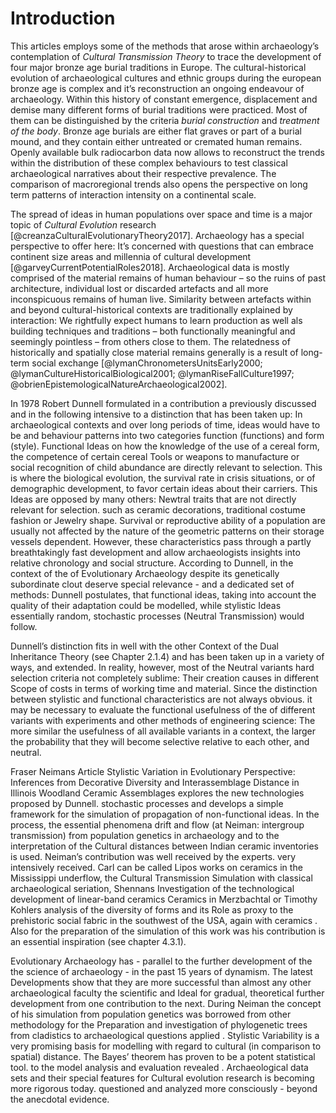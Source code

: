 # Introduction {#introduction}

This articles employs some of the methods that arose within archaeology's contemplation of *Cultural Transmission Theory* to trace the development of four major bronze age burial traditions in Europe. The cultural-historical evolution of archaeological cultures and ethnic groups during the european bronze age is complex and it's reconstruction an ongoing endeavour of archaeology. Within this history of constant emergence, displacement and demise many different forms of burial traditions were practiced. Most of them can be distinguished by the criteria *burial construction* and *treatment of the body*. Bronze age burials are either flat graves or part of a burial mound, and they contain either untreated or cremated human remains. Openly available bulk radiocarbon data now allows to reconstruct the trends within the distribution of these complex behaviours to test classical archaeological narratives about their respective prevalence. The comparison of macroregional trends also opens the perspective on long term patterns of interaction intensity on a continental scale. 

The spread of ideas in human populations over space and time is a major topic of *Cultural Evolution* research [@creanzaCulturalEvolutionaryTheory2017]. Archaeology has a special perspective to offer here: It's concerned with questions that can embrace continent size areas and millennia of cultural development [@garveyCurrentPotentialRoles2018]. Archaeological data is mostly comprised of the material remains of human behaviour -- so the ruins of past architecture, individual lost or discarded artefacts and all more inconspicuous remains of human live. Similarity between artefacts within and beyond cultural-historical contexts are traditionally explained by interaction: We rightfully expect humans to learn production as well als building techniques and traditions  -- both functionally meaningful and seemingly pointless -- from others close to them. The relatedness of historically and spatially close material remains generally is a result of long-term social exchange [@lymanChronometersUnitsEarly2000; @lymanCultureHistoricalBiological2001; @lymanRiseFallCulture1997; @obrienEpistemologicalNatureArchaeological2002]. 



In 1978 Robert Dunnell formulated in a contribution a previously discussed and in the following intensive to a distinction that has been taken up: In archaeological contexts and over long periods of time, ideas would have to be and behaviour patterns into two categories function (functions) and form (style). Functional Ideas on how the knowledge of the use of a cereal form, the competence of certain cereal Tools or weapons to manufacture or social recognition of child abundance are directly relevant to selection. This is where the biological evolution, the survival rate in crisis situations, or of demographic development, to favor certain ideas about their carriers. This Ideas are opposed by many others: Newtral traits that are not directly relevant for selection. such as ceramic decorations, traditional costume fashion or Jewelry shape. Survival or reproductive ability of a population are usually not affected by the nature of the geometric patterns on their storage vessels dependent. However, these characteristics pass through a partly breathtakingly fast development and allow archaeologists insights into relative chronology and social structure. According to Dunnell, in the context of the of Evolutionary Archaeology despite its genetically subordinate clout deserve special relevance - and a dedicated set of methods: Dunnell postulates, that functional ideas, taking into account the quality of their adaptation could be modelled, while stylistic Ideas essentially random, stochastic processes (Neutral Transmission) would follow. 

Dunnell's distinction fits in well with the other Context of the Dual Inheritance Theory (see Chapter 2.1.4) and has been taken up in a variety of ways, and extended. In reality, however, most of the Neutral variants hard selection criteria not completely sublime: Their creation causes in different Scope of costs in terms of working time and material. Since the distinction between stylistic and functional characteristics are not always obvious. it may be necessary to evaluate the functional usefulness of the of different variants with experiments and other methods of engineering science: The more similar the usefulness of all available variants in a context, the larger the probability that they will become selective relative to each other, and neutral. 

Fraser Neimans Article Stylistic Variation in Evolutionary Perspective: Inferences from Decorative Diversity and Interassemblage Distance in Illinois Woodland Ceramic Assemblages explores the new technologies proposed by Dunnell. stochastic processes and develops a simple framework for the simulation of propagation of non-functional ideas. In the process, the essential phenomena drift and flow (at Neiman: intergroup transmission) from population genetics in archaeology and to the interpretation of the Cultural distances between Indian ceramic inventories is used. Neiman's contribution was well received by the experts. very intensively received. Carl can be called Lipos works on ceramics in the Mississippi underflow, the Cultural Transmission Simulation with classical archaeological seriation, Shennans Investigation of the technological development of linear-band ceramics Ceramics in Merzbachtal or Timothy Kohlers analysis of the diversity of forms and its Role as proxy to the prehistoric social fabric in the southwest of the USA, again with ceramics . Also for the preparation of the simulation of this work was his contribution is an essential inspiration (see chapter 4.3.1). 

Evolutionary Archaeology has - parallel to the further development of the the science of archaeology - in the past 15 years of dynamism. The latest Developments show that they are more successful than almost any other archaeological faculty the scientific and Ideal for gradual, theoretical further development from one contribution to the next. During Neiman the concept of his simulation from population genetics was borrowed from other methodology for the Preparation and investigation of phylogenetic trees from cladistics to archaeological questions applied . Stylistic Variability is a very promising basis for modelling with regard to cultural (in comparison to spatial) distance. The Bayes' theorem has proven to be a potent statistical tool. to the model analysis and evaluation revealed . Archaeological data sets and their special features for Cultural evolution research is becoming more rigorous today. questioned and analyzed more consciously - beyond the anecdotal evidence.  
